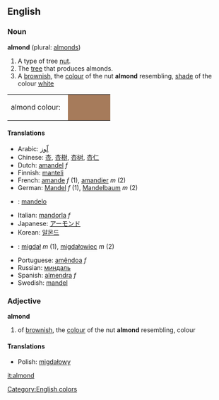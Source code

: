 ==English==
[[Category:English colors]]

===Noun===
'''almond''' (plural: [[almonds]])

#A type of tree [[nut]].
#The [[tree]] that produces almonds.
#A [[brownish]], the [[colour]] of the nut '''almond''' resembling, [[shade]] of the colour [[white]]

<table><tr><td>almond colour: &nbsp;</td>
<td bgcolor="#A67B5B" width="80">&nbsp; </td></tr></table>

====Translations====
*Arabic: [[لّوز]]
*Chinese: [[杏]], [[杏樹]], [[杏树]], [[杏仁]]
*Dutch: [[amandel]] ''f''
*Finnish: [[manteli]]
*French: [[amande]] ''f'' (1), [[amandier]] ''m'' (2)
*German: [[Mandel]] ''f'' (1), [[Mandelbaum]] ''m'' (2)
* {{io}} : [[mandelo]]
*Italian: [[mandorla]] ''f''
*Japanese: [[アーモンド]]
*Korean: [[알몬드]]
*{{pl}}: [[migdał]] ''m'' (1), [[migdałowiec]] ''m'' (2)
*Portuguese: [[amêndoa]] ''f''
*Russian: [[миндаль]]
*Spanish: [[almendra]] ''f''
*Swedish: [[mandel]]

===Adjective===
'''almond'''

#of [[brownish]], the [[colour]] of the nut '''almond''' resembling, colour

====Translations====
*Polish: [[migdałowy]]

[[it:almond]]